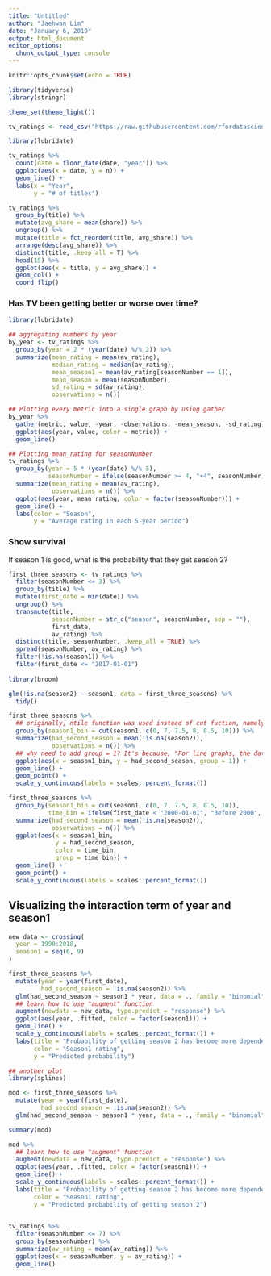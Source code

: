 ```yaml
---
title: "Untitled"
author: "Jaehwan Lim"
date: "January 6, 2019"
output: html_document
editor_options: 
  chunk_output_type: console
---
```


```r
knitr::opts_chunk$set(echo = TRUE)

library(tidyverse)
library(stringr)

theme_set(theme_light())

tv_ratings <- read_csv("https://raw.githubusercontent.com/rfordatascience/tidytuesday/9749b0ef5c5f6690df98fb5bdbbec57e01c35bd5/data/2019/2019-01-08/IMDb_Economist_tv_ratings.csv")

```

```r
library(lubridate)

tv_ratings %>% 
  count(date = floor_date(date, "year")) %>% 
  ggplot(aes(x = date, y = n)) +
  geom_line() + 
  labs(x = "Year", 
       y = "# of titles")

tv_ratings %>% 
  group_by(title) %>% 
  mutate(avg_share = mean(share)) %>% 
  ungroup() %>% 
  mutate(title = fct_reorder(title, avg_share)) %>% 
  arrange(desc(avg_share)) %>% 
  distinct(title, .keep_all = T) %>% 
  head(15) %>% 
  ggplot(aes(x = title, y = avg_share)) + 
  geom_col() + 
  coord_flip()
```

### Has TV been getting better or worse over time? 

```r
library(lubridate)

## aggregating numbers by year
by_year <- tv_ratings %>% 
  group_by(year = 2 * (year(date) %/% 2)) %>% 
  summarize(mean_rating = mean(av_rating), 
            median_rating = median(av_rating),
            mean_season1 = mean(av_rating[seasonNumber == 1]), 
            mean_season = mean(seasonNumber),
            sd_rating = sd(av_rating), 
            observations = n()) 

## Plotting every metric into a single graph by using gather
by_year %>% 
  gather(metric, value, -year, -observations, -mean_season, -sd_rating) %>% 
  ggplot(aes(year, value, color = metric)) +
  geom_line() 

## Plotting mean_rating for seasonNumber
tv_ratings %>% 
  group_by(year = 5 * (year(date) %/% 5), 
           seasonNumber = ifelse(seasonNumber >= 4, "+4", seasonNumber)) %>%
  summarize(mean_rating = mean(av_rating), 
            observations = n()) %>% 
  ggplot(aes(year, mean_rating, color = factor(seasonNumber))) +
  geom_line() + 
  labs(color = "Season", 
       y = "Average rating in each 5-year period")
```

### Show survival
If season 1 is good, what is the probability that they get season 2?

```r
first_three_seasons <- tv_ratings %>% 
  filter(seasonNumber <= 3) %>% 
  group_by(title) %>% 
  mutate(first_date = min(date)) %>% 
  ungroup() %>% 
  transmute(title, 
            seasonNumber = str_c("season", seasonNumber, sep = ""), 
            first_date,
            av_rating) %>% 
  distinct(title, seasonNumber, .keep_all = TRUE) %>% 
  spread(seasonNumber, av_rating) %>% 
  filter(!is.na(season1)) %>% 
  filter(first_date <= "2017-01-01")
  
library(broom)

glm(!is.na(season2) ~ season1, data = first_three_seasons) %>% 
  tidy()

```

```r
first_three_seasons %>% 
  ## originally, ntile function was used instead of cut fuction, namely, group_by(ntile(season1, 5))
  group_by(season1_bin = cut(season1, c(0, 7, 7.5, 8, 8.5, 10))) %>% 
  summarize(had_second_season = mean(!is.na(season2)), 
            observations = n()) %>% 
  ## why need to add group = 1? It's because, "For line graphs, the data points must be grouped so that it knows which points to connect. In this case, it is simple -- all points should be connected, so group=1. When more variables are used and multiple lines are drawn, the grouping for lines is usually done by variable."
  ggplot(aes(x = season1_bin, y = had_second_season, group = 1)) +
  geom_line() +
  geom_point() +
  scale_y_continuous(labels = scales::percent_format())

first_three_seasons %>% 
  group_by(season1_bin = cut(season1, c(0, 7, 7.5, 8, 8.5, 10)), 
           time_bin = ifelse(first_date < "2000-01-01", "Before 2000", "After 2000")) %>% 
  summarize(had_second_season = mean(!is.na(season2)), 
            observations = n()) %>% 
  ggplot(aes(x = season1_bin, 
             y = had_second_season, 
             color = time_bin, 
             group = time_bin)) +
  geom_line() +
  geom_point() +
  scale_y_continuous(labels = scales::percent_format())

```

## Visualizing the interaction term of year and season1

```r


new_data <- crossing(
  year = 1990:2018, 
  season1 = seq(6, 9)
)

first_three_seasons %>% 
  mutate(year = year(first_date), 
         had_second_season = !is.na(season2)) %>% 
  glm(had_second_season ~ season1 * year, data = ., family = "binomial") %>% 
  ## learn how to use "augment" function
  augment(newdata = new_data, type.predict = "response") %>% 
  ggplot(aes(year, .fitted, color = factor(season1))) +
  geom_line() + 
  scale_y_continuous(labels = scales::percent_format()) + 
  labs(title = "Probability of getting season 2 has become more dependent on the ratings of season 1", 
       color = "Season1 rating", 
       y = "Predicted probability")

## another plot 
library(splines)

mod <- first_three_seasons %>% 
  mutate(year = year(first_date), 
         had_second_season = !is.na(season2)) %>% 
  glm(had_second_season ~ season1 * year, data = ., family = "binomial") 

summary(mod) 

mod %>% 
  ## learn how to use "augment" function
  augment(newdata = new_data, type.predict = "response") %>% 
  ggplot(aes(year, .fitted, color = factor(season1))) +
  geom_line() + 
  scale_y_continuous(labels = scales::percent_format()) + 
  labs(title = "Probability of getting season 2 has become more dependent on the ratings of season 1", 
       color = "Season1 rating", 
       y = "Predicted probability of getting season 2")
  
```

```r
tv_ratings %>%
  filter(seasonNumber <= 7) %>% 
  group_by(seasonNumber) %>% 
  summarize(av_rating = mean(av_rating)) %>% 
  ggplot(aes(x = seasonNumber, y = av_rating)) +
  geom_line()


```

